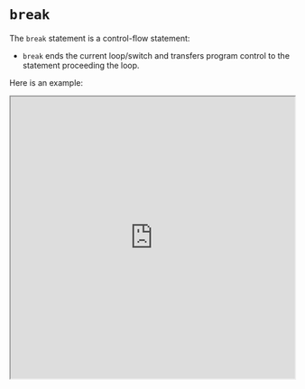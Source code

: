 

# `break`

The `break` statement is a control-flow statement:
- `break` ends the current loop/switch and transfers program control to the statement proceeding the loop.

Here is an example:

<iframe
    src="https://hlab.app/s/docs/breaks_hbook"
    width="100%"
    height="500px" />

:::info

`break` is a **statement**. And statements have some limitations.

For example, the ternary operator `?` can't call `break` as it only allows expressions to be returned.

:::

<p>&nbsp;</p>

:::tip

It's good to also know what `continue` means. 

`break` and `continue` can be used for different situations.